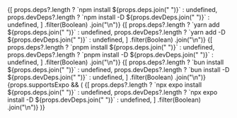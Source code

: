 
<Tabs groupId="npm-install">
  <TabItem value="npm" label="npm">
    <CodeBlock language="bash">
      {[
        props.deps?.length ? `npm install ${props.deps.join(" ")}` : undefined,
        props.devDeps?.length
          ? `npm install -D ${props.devDeps.join(" ")}`
          : undefined,
      ]
        .filter(Boolean)
        .join("\n")}
    </CodeBlock>
  </TabItem>
  <TabItem value="yarn" label="yarn">
    <CodeBlock language="bash">
      {[
        props.deps?.length ? `yarn add ${props.deps.join(" ")}` : undefined,
        props.devDeps?.length
          ? `yarn add -D ${props.devDeps.join(" ")}`
          : undefined,
      ]
        .filter(Boolean)
        .join("\n")}
    </CodeBlock>
  </TabItem>
  <TabItem value="pnpm" label="pnpm">
    <CodeBlock language="bash">
      {[
        props.deps?.length ? `pnpm install ${props.deps.join(" ")}` : undefined,
        props.devDeps?.length
          ? `pnpm install -D ${props.devDeps.join(" ")}`
          : undefined,
      ]
        .filter(Boolean)
        .join("\n")}
    </CodeBlock>
  </TabItem>
  <TabItem value="bun" label="bun">
    <CodeBlock language="bash">
      {[
        props.deps?.length ? `bun install ${props.deps.join(" ")}` : undefined,
        props.devDeps?.length
          ? `bun install -D ${props.devDeps.join(" ")}`
          : undefined,
      ]
        .filter(Boolean)
        .join("\n")}
    </CodeBlock>
  </TabItem>
  {props.supportsExpo && (
    <TabItem value="expo" label="Expo">
      <CodeBlock language="bash">
        {[
          props.deps?.length ? `npx expo install ${props.deps.join(" ")}` : undefined,
          props.devDeps?.length
            ? `npx expo install -D ${props.devDeps.join(" ")}`
            : undefined,
        ]
          .filter(Boolean)
          .join("\n")}
      </CodeBlock>
    </TabItem>
  )}
</Tabs>
